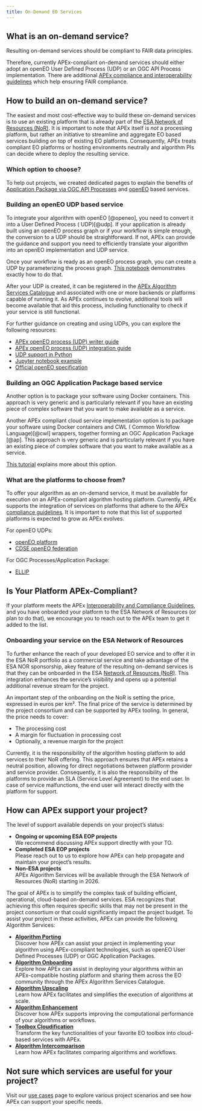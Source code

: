 ```yaml
---
title: On-Demand EO Services
---
```


## What is an on-demand service?

Resulting on-demand services should be compliant to FAIR data principles.

Therefore, currently APEx-compliant on-demand services should either adopt an openEO User Defined Process (UDP) or an
OGC API Process implementation. There are additional
[APEx compliance and interoperability guidelines](../interoperability/algohosting.md) which help ensuring FAIR
compliance.

## How to build an on-demand service?

The easiest and most cost-effective way to build these on-demand services is to use an existing platform that is already
part of the [ESA Network of Resources (NoR)](https://nor-discover.org/en/portfolio/). It is important to note that APEx
itself is _not_ a processing platform, but rather an initiative to streamline and aggregate EO based services building
on top of existing EO platforms. Consequently, APEx treats compliant EO platforms or hosting environments neutrally and
algorithm PIs can decide where to deploy the resulting service.

### Which option to choose?

To help out projects, we created dedicated pages to explain the benefits
of [Application Package via OGC API Processes](service_development.qmd#ogc-application-package-and-ogc-api-processes)
and [openEO](service_development.qmd#openeo-user-defined-processes) based services.

### Building an openEO UDP based service

To integrate your algorithm with openEO [@openeo], you need to convert it into a User Defined Process (
UDP)[@udp]. If your application is already built using an openEO process graph or if your workflow is simple enough, the
conversion to a UDP should be straightforward. If not, APEx can provide the guidance and support you need to efficiently
translate your algorithm into an openEO implementation and UDP service.

Once your workflow is ready as an openEO process graph, you can create a UDP by parameterizing the process
graph. [This notebook](https://documentation.dataspace.copernicus.eu/notebook-samples/openeo/UDP.html) demonstrates
exactly how to do that.

After your UDP is created, it can be registered in
the [APEx Algorithm Services Catalogue](../propagation/onboarding.md#apex-algorithm-services-catalogue) and associated
with one or more backends or platforms capable of running it. As APEx continues to evolve, additional tools will become
available that aid this process, including functionality to check if your service is still functional.

For further guidance on creating and using UDPs, you can explore the following resources:

* [APEx openEO process (UDP) writer guide](../guides/udp_writer_guide.qmd#sec-udp-writing)
* [APEx openEO process (UDP) integration guide](../guides/udp_writer_guide.qmd#sec-udp-integration)
* [UDP support in Python](https://open-eo.github.io/openeo-python-client/udp.html#user-defined-processes)
* [Jupyter notebook example](https://github.com/Open-EO/openeo-community-examples/blob/main/python/Sentinel1_Stats/Sentinel1_Stats.ipynb)
* [Official openEO specification](https://api.openeo.org/#tag/User-Defined-Processes)

### Building an OGC Application Package based service

Another option is to package your software using Docker containers. This approach is very generic and is particularly
relevant if you have an existing piece of complex software that you want to make available as a service.

Another APEx compliant cloud service implementation option is to package your software using Docker containers and CWL (
Common Workflow Language)[@cwl] wrappers, together forming an OGC Application Package [@ap]. This approach is very
generic and is particularly relevant if you have an existing piece of complex software that you want to make available
as a service.

[This tutorial](https://terradue.github.io/ogc-eo-application-package-hands-on/) explains more about this option.

### What are the platforms to choose from?

To offer your algorithm as an on-demand service, it must be available for execution on an APEx-compliant algorithm
hosting platform. Currently, APEx supports the integration of services on platforms that adhere to the
APEx [compliance guidelines](../interoperability/algohostingenv.md). It is important to note that this list of supported
platforms is expected to grow as APEx evolves.

For openEO UDPs:

* [openEO platform](https://openeo.cloud)
* [CDSE openEO federation](https://dataspace.copernicus.eu)

For OGC Processes/Application Package:

* [ELLIP](https://ellip.terradue.com)

:::{.callout-tip}

## Is Your Platform APEx-Compliant?

If your platform meets the APEx [Interoperability and Compliance Guidelines](../interoperability/algohostingenv.md), and
you have onboarded your platform to the ESA Network of Resources (or plan to do that), we encourage you to reach out to
the APEx team to get it added to the list.
:::

### Onboarding your service on the ESA Network of Resources

To further enhance the reach of your developed EO service and to offer it in the ESA NoR portfolio as a commercial
service and take advantage of the ESA NOR sponsorship, akey feature of the resulting on-demand services is that they can
be onboarded in the ESA [Network of Resources (NoR)](https://nor-discover.org/).
This integration enhances the service’s visibility and opens up a potential additional revenue stream for the project.

An important step of the onboarding on the NoR is setting the price, expressed in euros per km². The final price of the
service is determined by the project consortium and can be supported by APEx tooling. In general, the price needs to
cover:

* The processing cost
* A margin for fluctuation in processing cost
* Optionally, a revenue margin for the project

Currently, it is the responsibility of the algorithm hosting platform to add services to their NoR offering. This
approach ensures that APEx retains a neutral position, allowing for direct negotiations between platform provider and
service provider. Consequently, it is also the responsibility of the platforms to provide an SLA (Service Level
Agreement) to the end user. In case of service malfunctions, the end user will interact directly with the platform for
support.

## How can APEx support your project?

The level of support available depends on your project's status:

* **Ongoing or upcoming ESA EOP projects**\
  We recommend discussing APEx support directly with your TO.
* **Completed ESA EOP projects**\
  Please reach out to us to explore how APEx can help propagate and maintain your project's results.
* **Non-ESA projects**\
  APEx Algorithm Services will be available through the ESA Network of Resources (NoR) starting in 2026.

The goal of APEx is to simplify the complex task of building efficient, operational, cloud-based on-demand services.
ESA recognizes that achieving this often requires specific skills that may not be present in the project consortium or
that could significantly impact the project budget. To assist your project in these activities, APEx can provide the
following Algorithm Services:

* **[Algorithm Porting](porting.md)**\
  Discover how APEx can assist your project in implementing your algorithm using APEx-compliant technologies, such
  as openEO User Defined Processes (UDP) or OGC Application Packages.
* **[Algorithm Onboarding](onboarding.md)**\
  Explore how APEx can assist in deploying your algorithms within an APEx-compatible hosting platform and sharing
  them across the EO community through the APEx Algorithm Services Catalogue.
* **[Algorithm Upscaling](upscaling.md)**\
  Learn how APEx facilitates and simplifies the execution of algorithms at scale.
* **[Algorithm Enhancement](enhancement.md)**\
  Discover how APEx supports improving the computational performance of your algorithms or workflows.
* **[Toolbox Cloudification](toolboxcloud.md)**\
  Transform the key functionalities of your favorite EO toolbox into cloud-based services with APEx.
* **[Algorithm Intercomparison](intercomparison.md)**\
  Learn how APEx facilitates comparing algorithms and workflows.

:::{.callout-tip}

## Not sure which services are useful for your project?

Visit our [use cases](usecases.md) page to explore various project scenarios and see how APEx can support your specific
needs.
:::
